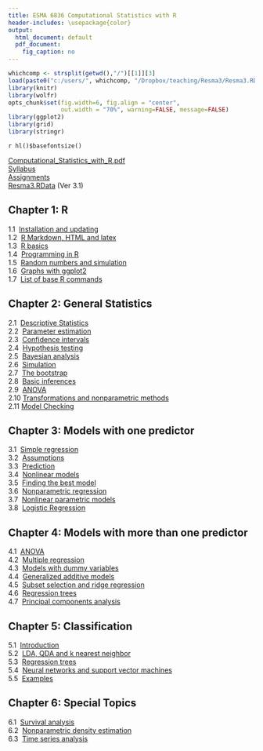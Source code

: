 ```yaml
---
title: ESMA 6836 Computational Statistics with R
header-includes: \usepackage{color}
output:
  html_document: default
  pdf_document:
    fig_caption: no
---
```


<style>
table, th, td { text-align:right; }
th, td {padding: 10px;}
</style>

```r
whichcomp <- strsplit(getwd(),"/")[[1]][3]
load(paste0("c:/users/", whichcomp, "/Dropbox/teaching/Resma3/Resma3.RData"))
library(knitr)
library(wolfr)
opts_chunk$set(fig.width=6, fig.align = "center", 
               out.width = "70%", warning=FALSE, message=FALSE)
library(ggplot2)
library(grid)
library(stringr)
```
`r hl()$basefontsize()`

[Computational_Statistics_with_R.pdf](Computational_Statistics_with_R.pdf)  
[Syllabus](syl.html)  
[Assignments](assign.html)  
[Resma3.RData](http://academic.uprm.edu/wrolke/Resma3/Resma3.RData?Ver 3.1) (Ver 3.1)

## Chapter 1:  R

1.1&nbsp;  [Installation and updating](install.html)  
1.2&nbsp;  [R Markdown, HTML and latex](Rmarkdown.html)  
1.3&nbsp;  [R basics](rbasics.html)  
1.4&nbsp;  [Programming in R](writing.functions.html)  
1.5&nbsp;  [Random numbers and simulation](random.numbers.html)  
1.6&nbsp;  [Graphs with ggplot2](ggplot2.html)  
1.7&nbsp;  [List of base R commands](important.commands.html)  

##  Chapter 2:  General Statistics

2.1&nbsp;  [Descriptive Statistics](descriptive.html)  
2.2&nbsp;  [Parameter estimation](mle.html)  
2.3&nbsp;  [Confidence intervals](confidence.intervals.html)  
2.4&nbsp;  [Hypothesis testing](hyptest.html)  
2.5&nbsp;  [Bayesian analysis](bayes.html)  
2.6&nbsp;  [Simulation](simulation.html)  
2.7&nbsp;  [The bootstrap](bootstrap.html)  
2.8&nbsp;  [Basic inferences](basic.inferences.html)  
2.9&nbsp;  [ANOVA](oneway.html)  
2.10  [Transformations and nonparametric methods](nonpar.html)  
2.11  [Model Checking](model.check.html)

##  Chapter 3: Models with one predictor

3.1&nbsp;  [Simple regression](simple.regression.html)  
3.2&nbsp;  [Assumptions](assumptions.html)  
3.3&nbsp;  [Prediction](predict.html)  
3.4&nbsp;  [Nonlinear models](nonlin.html)  
3.5&nbsp;  [Finding the best model](overfit.html)  
3.6&nbsp;  [Nonparametric regression](smooth.html)  
3.7&nbsp;  [Nonlinear parametric models](nonlinpar.html)   
3.8&nbsp;  [Logistic Regression](logistic.regression.html)

##  Chapter 4: Models with more than one predictor

4.1&nbsp;  [ANOVA](twoway.html)  
4.2&nbsp;  [Multiple regression](multiple.regression.html)  
4.3&nbsp;  [Models with dummy variables](dummy.html)  
4.4&nbsp;  [Generalized additive models](general.additive.html)  
4.5&nbsp;  [Subset selection and ridge regression](ridge.html)  
4.6&nbsp;  [Regression trees](tree.html)  
4.7&nbsp;  [Principal components analysis](principal.components.html)

##  Chapter 5: Classification

5.1&nbsp;  [Introduction](classification.html)  
5.2&nbsp;  [LDA, QDA and k nearest neighbor](class.methods.html)  
5.3&nbsp;  [Regression trees](class.tree.html)   
5.4&nbsp;  [Neural networks and support vector machines](neural.net.html)  
5.5&nbsp;  [Examples](class.examples.html)  

##  Chapter 6: Special Topics

6.1&nbsp;  [Survival analysis](survival.analysis.html)  
6.2&nbsp;  [Nonparametric density estimation](density.html)  
6.3&nbsp;  [Time series analysis](time.html)  

